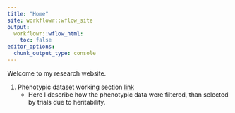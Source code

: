 ```yaml
---
title: "Home"
site: workflowr::wflow_site
output:
  workflowr::wflow_html:
    toc: false
editor_options:
  chunk_output_type: console
---
```


Welcome to my research website.


1. Phenotypic dataset working section [link](PhenData.html)
   - Here I describe how the phenotypic data were filtered, than selected by trials due to heritability.